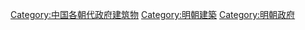 [[Category:中国各朝代政府建筑物|Category:中国各朝代政府建筑物]]
[[Category:明朝建築|Category:明朝建築]]
[[Category:明朝政府|Category:明朝政府]]